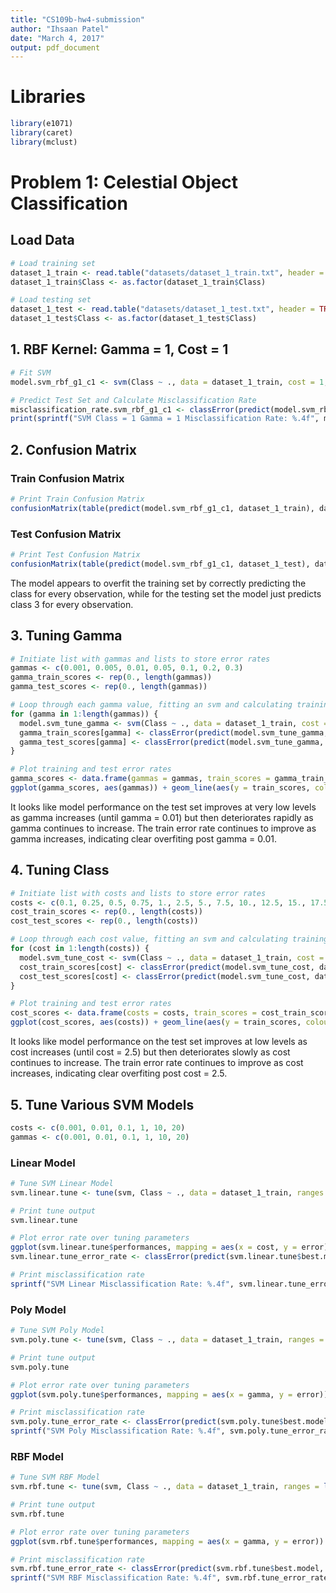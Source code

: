 ```yaml
---
title: "CS109b-hw4-submission"
author: "Ihsaan Patel"
date: "March 4, 2017"
output: pdf_document
---
```


# Libraries

```r
library(e1071)
library(caret)
library(mclust)
```

# Problem 1: Celestial Object Classification

## Load Data

```r
# Load training set
dataset_1_train <- read.table("datasets/dataset_1_train.txt", header = TRUE, sep = ",")
dataset_1_train$Class <- as.factor(dataset_1_train$Class)

# Load testing set
dataset_1_test <- read.table("datasets/dataset_1_test.txt", header = TRUE, sep = ",")
dataset_1_test$Class <- as.factor(dataset_1_test$Class)
```

## 1. RBF Kernel: Gamma = 1, Cost = 1

```r
# Fit SVM
model.svm_rbf_g1_c1 <- svm(Class ~ ., data = dataset_1_train, cost = 1, gamma = 1, kernel = "radial")

# Predict Test Set and Calculate Misclassification Rate
misclassification_rate.svm_rbf_g1_c1 <- classError(predict(model.svm_rbf_g1_c1, dataset_1_test), dataset_1_test$Class)$errorRate
print(sprintf("SVM Class = 1 Gamma = 1 Misclassification Rate: %.4f", misclassification_rate.svm_rbf_g1_c1))
```

## 2. Confusion Matrix

### Train Confusion Matrix
```r
# Print Train Confusion Matrix
confusionMatrix(table(predict(model.svm_rbf_g1_c1, dataset_1_train), dataset_1_train$Class))
```

### Test Confusion Matrix

```r
# Print Test Confusion Matrix
confusionMatrix(table(predict(model.svm_rbf_g1_c1, dataset_1_test), dataset_1_test$Class))
```

The model appears to overfit the training set by correctly predicting the class for every observation, while for the testing set the model just predicts class 3 for every observation.

## 3. Tuning Gamma

```r
# Initiate list with gammas and lists to store error rates
gammas <- c(0.001, 0.005, 0.01, 0.05, 0.1, 0.2, 0.3)
gamma_train_scores <- rep(0., length(gammas))
gamma_test_scores <- rep(0., length(gammas))

# Loop through each gamma value, fitting an svm and calculating training and test error artes
for (gamma in 1:length(gammas)) {
  model.svm_tune_gamma <- svm(Class ~ ., data = dataset_1_train, cost = 1, gamma = gammas[gamma], kernel = "radial")
  gamma_train_scores[gamma] <- classError(predict(model.svm_tune_gamma, dataset_1_train), dataset_1_train$Class)$errorRate
  gamma_test_scores[gamma] <- classError(predict(model.svm_tune_gamma, dataset_1_test), dataset_1_test$Class)$errorRate
}

# Plot training and test error rates
gamma_scores <- data.frame(gammas = gammas, train_scores = gamma_train_scores, test_scores = gamma_test_scores)
ggplot(gamma_scores, aes(gammas)) + geom_line(aes(y = train_scores, colour = "Train Error Rate")) + geom_line(aes(y = test_scores, colour = "Test Error Rate")) + ylab("Error Rate") + xlab("Gamma Value") + ggtitle("SVM Error Rate by Gamma Parameter")
```

It looks like model performance on the test set improves at very low levels as gamma increases (until gamma = 0.01) but then deteriorates rapidly as gamma continues to increase. The train error rate continues to improve as gamma increases, indicating clear overfiting post gamma = 0.01.

## 4. Tuning Class

```r
# Initiate list with costs and lists to store error rates
costs <- c(0.1, 0.25, 0.5, 0.75, 1., 2.5, 5., 7.5, 10., 12.5, 15., 17.5, 20.)
cost_train_scores <- rep(0., length(costs))
cost_test_scores <- rep(0., length(costs))

# Loop through each cost value, fitting an svm and calculating training and test error artes
for (cost in 1:length(costs)) {
  model.svm_tune_cost <- svm(Class ~ ., data = dataset_1_train, cost = costs[cost], gamma = 0.01, kernel = "radial")
  cost_train_scores[cost] <- classError(predict(model.svm_tune_cost, dataset_1_train), dataset_1_train$Class)$errorRate
  cost_test_scores[cost] <- classError(predict(model.svm_tune_cost, dataset_1_test), dataset_1_test$Class)$errorRate
}

# Plot training and test error rates
cost_scores <- data.frame(costs = costs, train_scores = cost_train_scores, test_scores = cost_test_scores)
ggplot(cost_scores, aes(costs)) + geom_line(aes(y = train_scores, colour = "Train Error Rate")) + geom_line(aes(y = test_scores, colour = "Test Error Rate")) + ylab("Error Rate") + xlab("Cost Value") + ggtitle("SVM Error Rate by Cost Parameter")
```

It looks like model performance on the test set improves at low levels as cost increases (until cost = 2.5) but then deteriorates slowly as cost continues to increase. The train error rate continues to improve as cost increases, indicating clear overfiting post cost = 2.5.

## 5. Tune Various SVM Models

```r
costs <- c(0.001, 0.01, 0.1, 1, 10, 20)
gammas <- c(0.001, 0.01, 0.1, 1, 10, 20)
```

### Linear Model

```r
# Tune SVM Linear Model
svm.linear.tune <- tune(svm, Class ~ ., data = dataset_1_train, ranges = list(cost = costs, kernel = 'linear'), tunecontrol = tune.control(cross = 5))

# Print tune output
svm.linear.tune

# Plot error rate over tuning parameters
ggplot(svm.linear.tune$performances, mapping = aes(x = cost, y = error)) + geom_line()
svm.linear.tune_error_rate <- classError(predict(svm.linear.tune$best.model, dataset_1_test), dataset_1_test$Class)$errorRate

# Print misclassification rate
sprintf("SVM Linear Misclassification Rate: %.4f", svm.linear.tune_error_rate)
```

### Poly Model

```r
# Tune SVM Poly Model
svm.poly.tune <- tune(svm, Class ~ ., data = dataset_1_train, ranges = list(gamma = gammas, cost = costs, kernel = 'polynomial', degree = 2), tunecontrol = tune.control(cross = 5))

# Print tune output
svm.poly.tune

# Plot error rate over tuning parameters
ggplot(svm.poly.tune$performances, mapping = aes(x = gamma, y = error)) + geom_line() + facet_wrap(~cost, labeller = label_both)

# Print misclassification rate
svm.poly.tune_error_rate <- classError(predict(svm.poly.tune$best.model, dataset_1_test), dataset_1_test$Class)$errorRate
sprintf("SVM Poly Misclassification Rate: %.4f", svm.poly.tune_error_rate)
```

### RBF Model

```r
# Tune SVM RBF Model
svm.rbf.tune <- tune(svm, Class ~ ., data = dataset_1_train, ranges = list(gamma = gammas, cost = costs, kernel = 'radial'), tunecontrol = tune.control(cross = 5))

# Print tune output
svm.rbf.tune

# Plot error rate over tuning parameters
ggplot(svm.rbf.tune$performances, mapping = aes(x = gamma, y = error)) + geom_line() + facet_wrap(~cost, labeller = label_both)

# Print misclassification rate
svm.rbf.tune_error_rate <- classError(predict(svm.rbf.tune$best.model, dataset_1_test), dataset_1_test$Class)$errorRate
sprintf("SVM RBF Misclassification Rate: %.4f", svm.rbf.tune_error_rate)
```
